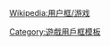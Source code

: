 {{Userbox
  |border-c=black
  |border-s=1
  |id=[[File:Applications-games.svg|43px]]
  |id-c=white
  |id-fc=
  |id-s=
  |info=這個用戶喜歡玩'''[[釣魚 (撲克牌遊戲)|釣魚]]'''。
  |info-c=gold
  |info-fc=black
  |info-s=10
}}
<includeonly>[[Category:喜歡玩釣魚的維基人|{{PAGENAME}}]]</includeonly><noinclude>

{{Clear}}[[Wikipedia:用户框/游戏]]
[[Category:喜歡玩釣魚的維基人| ]]
[[Category:遊戲用戶框模板]]
</noinclude>